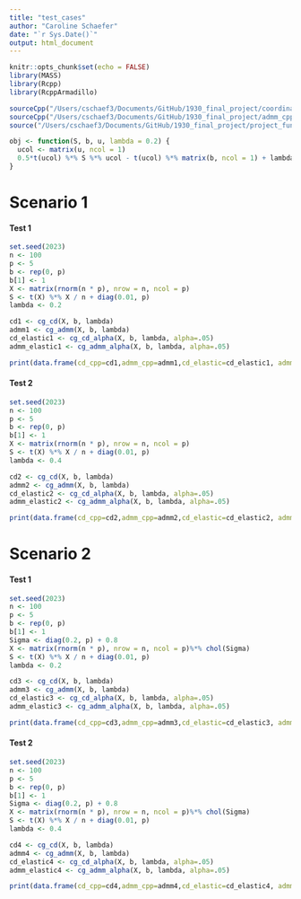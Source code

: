 ```yaml
---
title: "test_cases"
author: "Caroline Schaefer"
date: "`r Sys.Date()`"
output: html_document
---
```


```r
knitr::opts_chunk$set(echo = FALSE)
library(MASS)
library(Rcpp)
library(RcppArmadillo)

sourceCpp("/Users/cschaef3/Documents/GitHub/1930_final_project/coordinate_descent_algo_alt.cpp")
sourceCpp("/Users/cschaef3/Documents/GitHub/1930_final_project/admm_cpp_v3.cpp")
source("/Users/cschaef3/Documents/GitHub/1930_final_project/project_functions.R")

obj <- function(S, b, u, lambda = 0.2) {
  ucol <- matrix(u, ncol = 1)
  0.5*t(ucol) %*% S %*% ucol - t(ucol) %*% matrix(b, ncol = 1) + lambda * sum(abs(ucol))
}
```

# Scenario 1
#### Test 1
```r

set.seed(2023)
n <- 100
p <- 5
b <- rep(0, p)
b[1] <- 1
X <- matrix(rnorm(n * p), nrow = n, ncol = p) 
S <- t(X) %*% X / n + diag(0.01, p)
lambda <- 0.2

cd1 <- cg_cd(X, b, lambda)
admm1 <- cg_admm(X, b, lambda)
cd_elastic1 <- cg_cd_alpha(X, b, lambda, alpha=.05)
admm_elastic1 <- cg_admm_alpha(X, b, lambda, alpha=.05)

print(data.frame(cd_cpp=cd1,admm_cpp=admm1,cd_elastic=cd_elastic1, admm_elastic=admm_elastic1))
```


#### Test 2
```r
set.seed(2023)
n <- 100
p <- 5
b <- rep(0, p)
b[1] <- 1
X <- matrix(rnorm(n * p), nrow = n, ncol = p) 
S <- t(X) %*% X / n + diag(0.01, p)
lambda <- 0.4

cd2 <- cg_cd(X, b, lambda)
admm2 <- cg_admm(X, b, lambda)
cd_elastic2 <- cg_cd_alpha(X, b, lambda, alpha=.05)
admm_elastic2 <- cg_admm_alpha(X, b, lambda, alpha=.05)

print(data.frame(cd_cpp=cd2,admm_cpp=admm2,cd_elastic=cd_elastic2, admm_elastic=admm_elastic2))
```

# Scenario 2
#### Test 1
```r


set.seed(2023)
n <- 100
p <- 5
b <- rep(0, p)
b[1] <- 1
Sigma <- diag(0.2, p) + 0.8
X <- matrix(rnorm(n * p), nrow = n, ncol = p)%*% chol(Sigma)
S <- t(X) %*% X / n + diag(0.01, p)
lambda <- 0.2

cd3 <- cg_cd(X, b, lambda)
admm3 <- cg_admm(X, b, lambda)
cd_elastic3 <- cg_cd_alpha(X, b, lambda, alpha=.05)
admm_elastic3 <- cg_admm_alpha(X, b, lambda, alpha=.05)

print(data.frame(cd_cpp=cd3,admm_cpp=admm3,cd_elastic=cd_elastic3, admm_elastic=admm_elastic3))

```


#### Test 2
```r

set.seed(2023)
n <- 100
p <- 5
b <- rep(0, p)
b[1] <- 1
Sigma <- diag(0.2, p) + 0.8
X <- matrix(rnorm(n * p), nrow = n, ncol = p)%*% chol(Sigma)
S <- t(X) %*% X / n + diag(0.01, p)
lambda <- 0.4

cd4 <- cg_cd(X, b, lambda)
admm4 <- cg_admm(X, b, lambda)
cd_elastic4 <- cg_cd_alpha(X, b, lambda, alpha=.05)
admm_elastic4 <- cg_admm_alpha(X, b, lambda, alpha=.05)

print(data.frame(cd_cpp=cd4,admm_cpp=admm4,cd_elastic=cd_elastic4, admm_elastic=admm_elastic4))

```